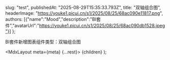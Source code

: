   

  slug: "test",
  publishedAt: "2025-08-29T15:35:33.793Z",
  title: "双轴组合图",
  headerImage: "https://youke1.picui.cn/s1/2025/08/25/68ac090e11817.png",
  authors: [{"name":"Mood","description":"BI套件","avatarUrl":"https://youke1.picui.cn/s1/2025/08/25/68ac090db1528.jpeg"}]
};

BI套件新增图表组件类型：双轴组合图

  <MdxLayout meta={meta} {...rest}>
    {children}
  </MdxLayout>
);